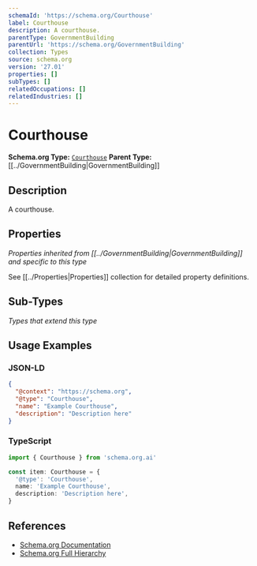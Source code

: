 ```yaml
---
schemaId: 'https://schema.org/Courthouse'
label: Courthouse
description: A courthouse.
parentType: GovernmentBuilding
parentUrl: 'https://schema.org/GovernmentBuilding'
collection: Types
source: schema.org
version: '27.01'
properties: []
subTypes: []
relatedOccupations: []
relatedIndustries: []
---
```

# Courthouse

**Schema.org Type:** [`Courthouse`](https://schema.org/Courthouse)
**Parent Type:** [[../GovernmentBuilding|GovernmentBuilding]]

## Description

A courthouse.

## Properties

*Properties inherited from [[../GovernmentBuilding|GovernmentBuilding]] and specific to this type*

See [[../Properties|Properties]] collection for detailed property definitions.

## Sub-Types

*Types that extend this type*

## Usage Examples

### JSON-LD

```json
{
  "@context": "https://schema.org",
  "@type": "Courthouse",
  "name": "Example Courthouse",
  "description": "Description here"
}
```

### TypeScript

```typescript
import { Courthouse } from 'schema.org.ai'

const item: Courthouse = {
  '@type': 'Courthouse',
  name: 'Example Courthouse',
  description: 'Description here',
}
```

## References

- [Schema.org Documentation](https://schema.org/Courthouse)
- [Schema.org Full Hierarchy](https://schema.org/docs/full.html)
